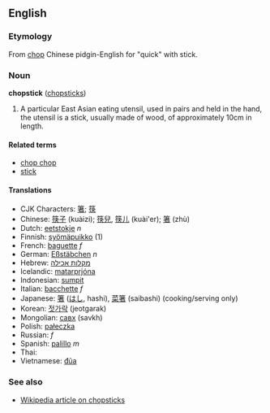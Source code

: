 ==English==

===Etymology===
From [[chop]] Chinese pidgin-English for "quick" with stick.

===Noun===
'''chopstick''' ([[chopstick]]s)
# A particular East Asian eating utensil, used in pairs and held in the hand, the utensil is a stick, usually made of wood, of approximately 10cm in length.

====Related terms====
*[[chop chop]]
*[[stick]]

====Translations====
*CJK Characters: [[箸]]; [[筷]]
*Chinese: [[筷子]] (kuàizi); [[筷兒]], [[筷儿]] (kuài'er); [[箸]] (zhù)
*Dutch: [[eetstokje]] ''n''
*Finnish: [[syömäpuikko]] (1)
*French: [[baguette]] ''f''
*German: [[Eßstäbchen]] ''n''
*Hebrew: [[מקלות אכילה]]
*Icelandic: [[matarprjóna]]<!-- also seen matarprjónar which is probably plural -->
*Indonesian: [[sumpit]]
*Italian: [[bacchette]] ''f''
*Japanese: [[箸]] ([[はし]], hashi), [[菜箸]] (saibashi) (cooking/serving only)
*Korean: [[젓가락]] (jeotgarak)
*Mongolian: [[савх]] (savkh)<!-- possibly this is in the plural -->
*Polish: [[pałeczka]]
*Russian: {{RUchar|[[палочка для еды|па́лочка для еды́]]}} ''f''
*Spanish: [[palillo]] ''m''
*Thai: {{THchar|[[ตะเกียบ]]}}
*Vietnamese: [[đũa]]

===See also===
*[[w:chopstick|Wikipedia article on chopsticks]]